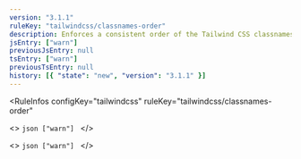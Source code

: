 ```yaml
---
version: "3.1.1"
ruleKey: "tailwindcss/classnames-order"
description: Enforces a consistent order of the Tailwind CSS classnames and its variants
jsEntry: ["warn"]
previousJsEntry: null
tsEntry: ["warn"]
previousTsEntry: null
history: [{ "state": "new", "version": "3.1.1" }]
---
```


<RuleInfos 
  configKey="tailwindcss" 
  ruleKey="tailwindcss/classnames-order" 
>
  <>
    ```json
    ["warn"]
    ```
  </>

  <>
    ```json
    ["warn"]
    ```
  </>
</RuleInfos>
